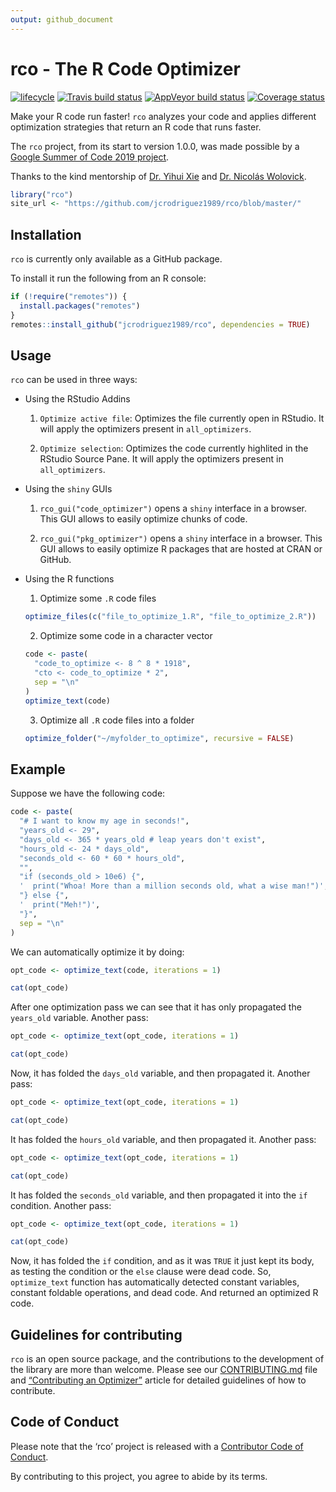 ```yaml
---
output: github_document
---
```


# rco - The R Code Optimizer

[![lifecycle](https://img.shields.io/badge/lifecycle-maturing-blue.svg)](https://www.tidyverse.org/lifecycle/#maturing)
[![Travis build status](https://travis-ci.org/jcrodriguez1989/rco.svg?branch=master)](https://travis-ci.org/jcrodriguez1989/rco)
[![AppVeyor build status](https://ci.appveyor.com/api/projects/status/github/jcrodriguez1989/rco?branch=master&svg=true)](https://ci.appveyor.com/project/jcrodriguez1989/rco)
[![Coverage status](https://codecov.io/gh/jcrodriguez1989/rco/branch/master/graph/badge.svg)](https://codecov.io/github/jcrodriguez1989/rco?branch=master)

Make your R code run faster!
`rco` analyzes your code and applies different optimization strategies that return an R code that runs faster.

The `rco` project, from its start to version 1.0.0, was made possible by a [Google Summer of Code 2019 project](https://summerofcode.withgoogle.com/projects/#5337917017292800).

Thanks to the kind mentorship of [Dr. Yihui Xie](https://yihui.name/en/) and [Dr. Nicolás Wolovick](https://cs.famaf.unc.edu.ar/~nicolasw/).

```r
library("rco")
site_url <- "https://github.com/jcrodriguez1989/rco/blob/master/"
```

## Installation

`rco` is currently only available as a GitHub package.

To install it run the following from an R console:

```r
if (!require("remotes")) {
  install.packages("remotes")
}
remotes::install_github("jcrodriguez1989/rco", dependencies = TRUE)
```

## Usage

`rco` can be used in three ways:

* Using the RStudio Addins

  1. `Optimize active file`: Optimizes the file currently open in RStudio. It will apply the optimizers present in `all_optimizers`.
  
  2. `Optimize selection`: Optimizes the code currently highlited in the RStudio Source Pane. It will apply the optimizers present in `all_optimizers`.

* Using the `shiny` GUIs

  1. `rco_gui("code_optimizer")` opens a `shiny` interface in a browser. This GUI allows to easily optimize chunks of code.
  
  2. `rco_gui("pkg_optimizer")` opens a `shiny` interface in a browser. This GUI allows to easily optimize R packages that are hosted at CRAN or GitHub.

* Using the R functions

  1. Optimize some `.R` code files
  
  ```r
  optimize_files(c("file_to_optimize_1.R", "file_to_optimize_2.R"))
  ```
  
  2. Optimize some code in a character vector
  
  ```r
  code <- paste(
    "code_to_optimize <- 8 ^ 8 * 1918",
    "cto <- code_to_optimize * 2",
    sep = "\n"
  )
  optimize_text(code)
  ```
  
  3. Optimize all `.R` code files into a folder
  
  ```r
  optimize_folder("~/myfolder_to_optimize", recursive = FALSE)
  ```
  

## Example

Suppose we have the following code:

```r
code <- paste(
  "# I want to know my age in seconds!",
  "years_old <- 29",
  "days_old <- 365 * years_old # leap years don't exist",
  "hours_old <- 24 * days_old",
  "seconds_old <- 60 * 60 * hours_old",
  "",
  "if (seconds_old > 10e6) {",
  '  print("Whoa! More than a million seconds old, what a wise man!")',
  "} else {",
  '  print("Meh!")',
  "}",
  sep = "\n"
)
```

We can automatically optimize it by doing:

```r
opt_code <- optimize_text(code, iterations = 1)
```

```r
cat(opt_code)
```

After one optimization pass we can see that it has only propagated the `years_old` variable. Another pass:

```r
opt_code <- optimize_text(opt_code, iterations = 1)
```

```r
cat(opt_code)
```

Now, it has folded the `days_old` variable, and then propagated it. Another pass:

```r
opt_code <- optimize_text(opt_code, iterations = 1)
```

```r
cat(opt_code)
```

It has folded the `hours_old` variable, and then propagated it. Another pass:

```r
opt_code <- optimize_text(opt_code, iterations = 1)
```

```r
cat(opt_code)
```

It has folded the `seconds_old` variable, and then propagated it into the `if` condition. Another pass:

```r
opt_code <- optimize_text(opt_code, iterations = 1)
```

```r
cat(opt_code)
```

Now, it has folded the `if` condition, and as it was `TRUE` it just kept its body, as testing the condition or the `else` clause were dead code.
So, `optimize_text` function has automatically detected constant variables, constant foldable operations, and dead code. And returned an optimized R code.

## Guidelines for contributing

`rco` is an open source package, and the contributions to the development of the library are more than welcome. Please see our [CONTRIBUTING.md](`r paste0(site_url, ".github/CONTRIBUTING.md")`) file and ["Contributing an Optimizer"](https://jcrodriguez1989.github.io/rco/articles/contributing-an-optimizer.html) article for detailed guidelines of how to contribute.

## Code of Conduct

Please note that the 'rco' project is released with a [Contributor Code of Conduct](`r paste0(site_url, "CODE_OF_CONDUCT.md")`).

By contributing to this project, you agree to abide by its terms.
